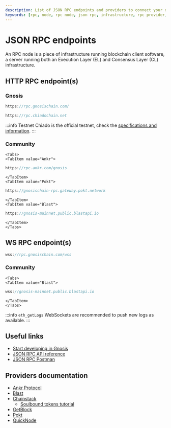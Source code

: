 ```yaml
---
description: List of JSON RPC endpoints and providers to connect your dapp to Gnosis or Chiado
keywords: [rpc, node, rpc node, json rpc, infrastructure, rpc provider, rpc endpoint]
---
```


# JSON RPC endpoints

An RPC node is a piece of infrastructure running blockchain client software, a server running both an Execution Layer (EL) and Consensus Layer (CL) infrastructure. 

## HTTP RPC endpoint(s)

### Gnosis

```jsx title="Gnosis Mainnet"
https://rpc.gnosischain.com/
```

```jsx title="Chiado Testnet"
https://rpc.chiadochain.net
```
:::info Testnet
Chiado is the official testnet, check the [specifications and information](/about/networks/chiado).
:::

### Community

```mdx-code-block
<Tabs>
<TabItem value="Ankr">
```

```jsx title="Gnosis Mainnet"
https://rpc.ankr.com/gnosis
```

```mdx-code-block
</TabItem>
<TabItem value="Pokt">
```

```jsx title="Gnosis Mainnet"
https://gnosischain-rpc.gateway.pokt.network
```

```mdx-code-block
</TabItem>
<TabItem value="Blast">
```

```jsx title="Gnosis Mainnet"
https://gnosis-mainnet.public.blastapi.io
```

```mdx-code-block
</TabItem>
</Tabs>
```

## WS RPC endpoint(s)

```jsx title="Gnosis Mainnet"
wss://rpc.gnosischain.com/wss
```

### Community

```mdx-code-block
<Tabs>
<TabItem value="Blast">
```

```jsx title="Gnosis Mainnet"
wss://gnosis-mainnet.public.blastapi.io
```

```mdx-code-block
</TabItem>
</Tabs>
```

:::info `eth_getLogs`
WebSockets are recommended to push new logs as available.
:::

## Useful links

- [Start developing in Gnosis](/developers)
- [JSON RPC API reference](https://ethereum.org/en/developers/docs/apis/json-rpc/)
- [JSON RPC Postman](https://documenter.getpostman.com/view/4117254/ethereum-json-rpc/RVu7CT5J?version=latest)

## Providers documentation
- [Ankr Protocol](https://www.ankr.com/protocol/public/gnosis/) 
- [Blast](https://blastapi.io/public-api/gnosis)
- [Chainstack](https://chainstack.com/build-better-with-gnosis-chain/) 
  - [Soulbound tokens tutorial](https://docs.chainstack.com/tutorials/gnosis/simple-soulbound-token-with-remix-and-openzeppelin)
- [GetBlock](https://getblock.io/)
- [Pokt](https://docs.pokt.network/home/use/public-rpc/gnosis-chain)
- [QuickNode](https://www.quicknode.com/docs/gnosis)